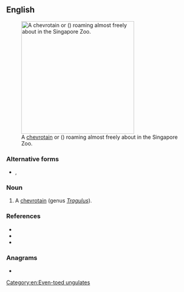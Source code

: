 {{also|mousedeer}}
==English==
[[File:Mouse-deer Singapore Zoo 2012.JPG|thumb|300px|A [[chevrotain]] or {{vern|lesser mouse-deer}} ({{taxlink|Tragulus kanchil|species|ver=191022}}) roaming almost freely about in the Singapore Zoo.]]

===Alternative forms===
* {{l|en|mousedeer}}, {{l|en|mouse-deer}}

===Noun===
{{en-noun|s|mouse deer}}

# A [[chevrotain]] (genus ''[[Tragulus]]'').

===References===
* {{pedia}}
* {{specieslite|Tragulus|i=1}}
* {{comcatlite|Tragulus|i=1}}

===Anagrams===
* {{anagrams|en|a=deeemorsu|deer mouse|deermouse}}

[[Category:en:Even-toed ungulates]]